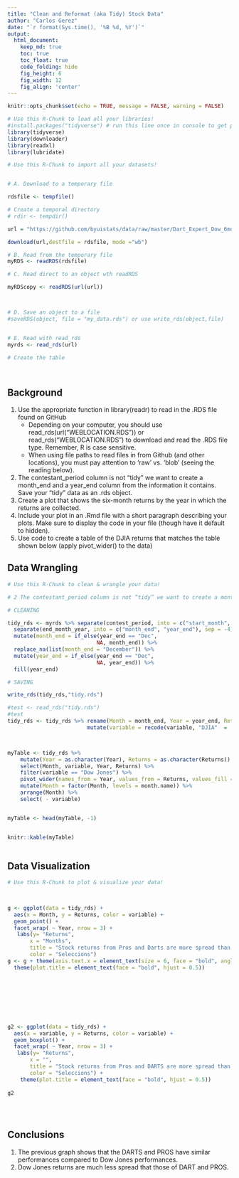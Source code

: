 ```yaml
---
title: "Clean and Reformat (aka Tidy) Stock Data"
author: "Carlos Gerez"
date: "`r format(Sys.time(), '%B %d, %Y')`"
output:
  html_document:  
    keep_md: true
    toc: true
    toc_float: true
    code_folding: hide
    fig_height: 6
    fig_width: 12
    fig_align: 'center'
---
```


```r
knitr::opts_chunk$set(echo = TRUE, message = FALSE, warning = FALSE)
```

```r
# Use this R-Chunk to load all your libraries!
#install.packages("tidyverse") # run this line once in console to get package
library(tidyverse)
library(downloader)
library(readxl)
library(lubridate)
```

```r
# Use this R-Chunk to import all your datasets!


# A. Download to a temporary file 

rdsfile <- tempfile()

# Create a temporal directory
# rdir <- tempdir()

url = "https://github.com/byuistats/data/raw/master/Dart_Expert_Dow_6month_anova/Dart_Expert_Dow_6month_anova.RDS"

download(url,destfile = rdsfile, mode ="wb")

# B. Read from the temporary file 
myRDS <- readRDS(rdsfile)

# C. Read direct to an object wth readRDS

myRDScopy <- readRDS(url(url))



# D. Save an object to a file
#saveRDS(object, file = "my_data.rds") or use write_rds(object,file)


# E. Read with read_rds
myrds <- read_rds(url)

# Create the table

 

```

## Background

1. Use the appropriate function in library(readr) to read in the .RDS file found on GitHub  
    - Depending on your computer, you should use read_rds(url("WEBLOCATION.RDS")) or read_rds("WEBLOCATION.RDS") to download and read the .RDS file type. Remember, R is case sensitive.  
    - When using file paths to read files in from Github (and other locations), you must pay attention to ‘raw’ vs. ‘blob’ (seeing the reading below).  
2. The contestant_period column is not “tidy” we want to create a month_end and a year_end column from the information it contains.
Save your “tidy” data as an .rds object.  
3. Create a plot that shows the six-month returns by the year in which the returns are collected.  
4. Include your plot in an .Rmd file with a short paragraph describing your plots. Make sure to display the code in your file (though have it default to hidden).  
5. Use code to create a table of the DJIA returns that matches the table shown below (apply pivot_wider() to the data)

## Data Wrangling

```r
# Use this R-Chunk to clean & wrangle your data!

# 2 The contestant_period column is not “tidy” we want to create a month_end and a year_end column from the information it contains.

# CLEANING

tidy_rds <- myrds %>% separate(contest_period, into = c("start_month", "end_month_year")) %>%
  separate(end_month_year, into = c("month_end", "year_end"), sep = -4) %>%
  mutate(month_end = if_else(year_end == "Dec",
                            NA, month_end)) %>%
  replace_na(list(month_end = "December")) %>%
  mutate(year_end = if_else(year_end == "Dec",
                            NA, year_end)) %>%
  fill(year_end)

# SAVING

write_rds(tidy_rds,"tidy.rds")

#test <- read_rds("tidy.rds")
#test
tidy_rds <- tidy_rds %>% rename(Month = month_end, Year = year_end, Returns = value) %>%
                         mutate(variable = recode(variable, "DJIA"  =  "Dow Jones"))



myTable <- tidy_rds %>%
    mutate(Year = as.character(Year), Returns = as.character(Returns)) %>%
    select(Month, variable, Year, Returns) %>%
    filter(variable == "Dow Jones") %>%
    pivot_wider(names_from = Year, values_from = Returns, values_fill = "-" ) %>%
    mutate(Month = factor(Month, levels = month.name)) %>%
    arrange(Month) %>%
    select( - variable) 


myTable <- head(myTable, -1)


knitr::kable(myTable)  
    

```

## Data Visualization

```r
# Use this R-Chunk to plot & visualize your data!

 

g <- ggplot(data = tidy_rds) + 
  aes(x = Month, y = Returns, color = variable) + 
  geom_point() +
  facet_wrap( ~ Year, nrow = 3) +
   labs(y= "Returns",
       x = "Months",
       title = "Stock returns from Pros and Darts are more spread than Down Jones",
       color = "Seleccions")
g <- g + theme(axis.text.x = element_text(size = 6, face = "bold", angle = 45))  +   scale_x_discrete(limits = month.name) +
  theme(plot.title = element_text(face = "bold", hjust = 0.5)) 
  

 
 
 
 
 
 
g2 <- ggplot(data = tidy_rds) + 
  aes(x = variable, y = Returns, color = variable) + 
  geom_boxplot() +
  facet_wrap( ~ Year, nrow = 3) +
   labs(y= "Returns",
       x = "",
       title = "Stock returns from Pros and DARTS are more spread than Down Jones",
       color = "Seleccions") +
    theme(plot.title = element_text(face = "bold", hjust = 0.5))
    
g2
 
 
 
```

## Conclusions
1. The previous graph shows that the DARTS and PROS have similar performances compared to Dow Jones performances.  
2. Dow Jones returns are much less spread that those of DART and PROS. 